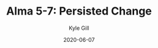 ---
title: "Alma 5-7: Persisted Change"
author: Kyle Gill
date: 2020-06-07
hero: ./images/hero.jpg
excerpt: Come, Follow Me study for 2020-06-07
tags: ["Come Follow Me"]
---